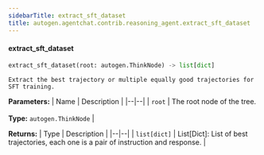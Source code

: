 ```yaml
---
sidebarTitle: extract_sft_dataset
title: autogen.agentchat.contrib.reasoning_agent.extract_sft_dataset
---
```


<code class="doc-symbol doc-symbol-heading doc-symbol-function"></code>
#### extract_sft_dataset
<a href="#autogen.agentchat.contrib.reasoning_agent..extract_sft_dataset" class="headerlink" title="Permanent link"></a>

```python
extract_sft_dataset(root: autogen.ThinkNode) -> list[dict]
```

    Extract the best trajectory or multiple equally good trajectories for SFT training.

<b>Parameters:</b>
| Name | Description |
|--|--|
| `root` | The root node of the tree.<br/><br/>**Type:** `autogen.ThinkNode` |

<b>Returns:</b>
| Type | Description |
|--|--|
| `list[dict]` | List[Dict]: List of best trajectories, each one is a pair of instruction and response. |

<br />